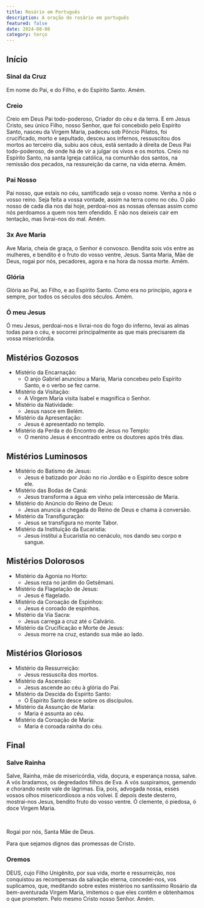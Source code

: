 ```yaml
---
title: Rosário em Português
description: A oração do rosário em português
featured: false
date: 2024-08-08
category: terço
---
```


## Início

### Sinal da Cruz

Em nome do Pai, e do Filho, e do Espírito Santo. Amém.

### Creio

Creio em Deus Pai todo-poderoso, Criador do céu e da terra. E em Jesus Cristo, seu único Filho, nosso Senhor, que foi concebido pelo Espírito Santo, nasceu da Virgem Maria, padeceu sob Pôncio Pilatos, foi crucificado, morto e sepultado, desceu aos infernos, ressuscitou dos mortos ao terceiro dia, subiu aos céus, está sentado à direita de Deus Pai todo-poderoso, de onde há de vir a julgar os vivos e os mortos. Creio no Espírito Santo, na santa Igreja católica, na comunhão dos santos, na remissão dos pecados, na ressureição da carne, na vida eterna. Amém.

### Pai Nosso

Pai nosso, que estais no céu, santificado seja o vosso nome. Venha a nós o vosso reino. Seja feita a vossa vontade, assim na terra como no céu. O pão nosso de cada dia nos dai hoje, perdoai-nos as nossas ofensas assim como nós perdoamos a quem nos tem ofendido. E não nos deixeis cair em tentação, mas livrai-nos do mal. Amém.

### 3x Ave Maria

Ave Maria, cheia de graça, o Senhor é convosco. Bendita sois vós entre as mulheres, e bendito é o fruto do vosso ventre, Jesus. Santa Maria, Mãe de Deus, rogai por nós, pecadores, agora e na hora da nossa morte. Amém.

### Glória

Glória ao Pai, ao Filho, e ao Espírito Santo. Como era no princípio, agora e sempre, por todos os séculos dos séculos. Amém.

### Ó meu Jesus

Ó meu Jesus, perdoai-nos e livrai-nos do fogo do inferno, levai as almas todas para o céu, e socorrei principalmente as que mais precisarem da vossa misericórdia.

## Mistérios Gozosos

- Mistério da Encarnação:
  - O anjo Gabriel anunciou a Maria, Maria concebeu pelo Espírito Santo, e o verbo se fez carne.
- Mistério da Visitação:
  - A Virgem Maria visita Isabel e magnifica o Senhor.
- Mistério da Natividade:
  - Jesus nasce em Belém.
- Mistério da Apresentação:
  - Jesus é apresentado no templo.
- Mistério da Perda e do Encontro de Jesus no Templo:
  - O menino Jesus é encontrado entre os doutores após três dias.

## Mistérios Luminosos

- Mistério do Batismo de Jesus:
  - Jesus é batizado por João no rio Jordão e o Espírito desce sobre ele.
- Mistério das Bodas de Caná:
  - Jesus transforma a água em vinho pela intercessão de Maria.
- Mistério do Anúncio do Reino de Deus:
  - Jesus anuncia a chegada do Reino de Deus e chama à conversão.
- Mistério da Transfiguração:
  - Jesus se transfigura no monte Tabor.
- Mistério da Instituição da Eucaristia:
  - Jesus institui a Eucaristia no cenáculo, nos dando seu corpo e sangue.

## Mistérios Dolorosos

- Mistério da Agonia no Horto:
  - Jesus reza no jardim do Getsêmani.
- Mistério da Flagelação de Jesus:
  - Jesus é flagelado.
- Mistério da Coroação de Espinhos:
  - Jesus é coroado de espinhos.
- Mistério da Via Sacra:
  - Jesus carrega a cruz até o Calvário.
- Mistério da Crucificação e Morte de Jesus:
  - Jesus morre na cruz, estando sua mãe ao lado.

## Mistérios Gloriosos

- Mistério da Ressurreição:
  - Jesus ressuscita dos mortos.
- Mistério da Ascensão:
  - Jesus ascende ao céu à glória do Pai.
- Mistério da Descida do Espírito Santo:
  - O Espírito Santo desce sobre os discípulos.
- Mistério da Assunção de Maria:
  - Maria é assunta ao céu.
- Mistério da Coroação de Maria:
  - Maria é coroada rainha do céu.

## Final

### Salve Rainha

Salve, Rainha, mãe de misericórdia, vida, doçura, e esperança nossa, salve. A vós bradamos, os degredados filhos de Eva. A vós suspiramos, gemendo e chorando neste vale de lágrimas. Eia, pois, advogada nossa, esses vossos olhos misericordiosos a nós volvei. E depois deste desterro, mostrai-nos Jesus, bendito fruto do vosso ventre. Ó clemente, ó piedosa, ó doce Virgem Maria.

<Br />

Rogai por nós, Santa Mãe de Deus.

Para que sejamos dignos das promessas de Cristo.

### Oremos

DEUS, cujo Filho Unigênito, por sua vida, morte e ressurreição, nos conquistou as recompensas da salvação eterna, concedei-nos, vos suplicamos, que, meditando sobre estes mistérios no santíssimo Rosário da bem-aventurada Virgem Maria, imitemos o que eles contêm e obtenhamos o que prometem. Pelo mesmo Cristo nosso Senhor. Amém.
